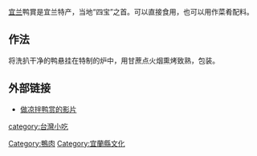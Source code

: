 {{unreferenced|time=2015-06-30T07:29:11+00:00}}
[[宜兰|宜兰]]鸭賞是宜兰特产，当地“四宝”之首。可以直接食用，也可以用作菜肴配料。

==作法==
将洗扒干净的鸭悬挂在特制的炉中，用甘蔗点火烟熏烤致熟，包装。

== 外部链接 ==
*[https://www.youtube.com/watch?v=ZCkBa03_MKg 做凉拌鸭赏的影片]

[[category:台灣小吃|category:台灣小吃]]
[[Category:鴨肉|Category:鴨肉]]
[[Category:宜蘭縣文化|Category:宜蘭縣文化]]